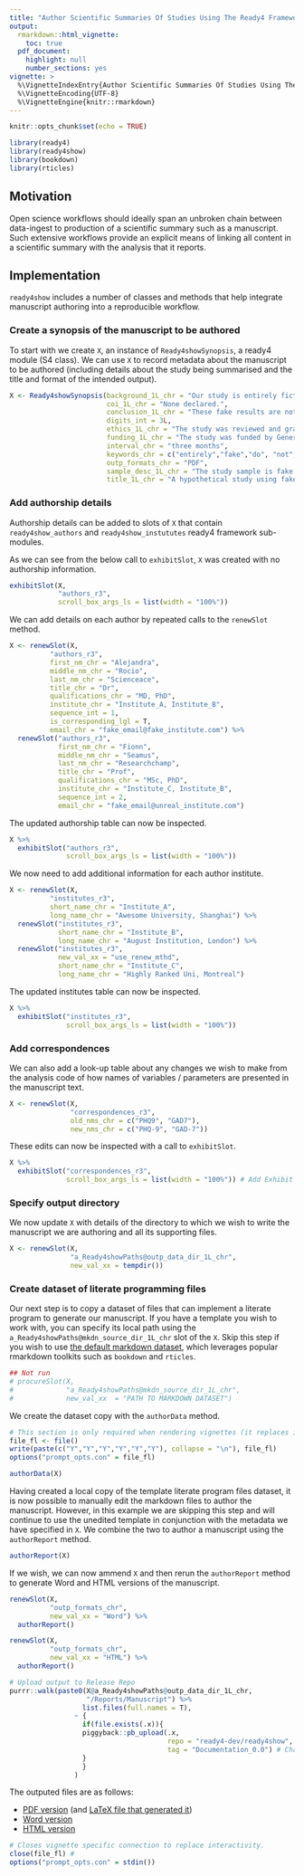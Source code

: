 ```yaml
---
title: "Author Scientific Summaries Of Studies Using The Ready4 Framework"
output: 
  rmarkdown::html_vignette:
    toc: true
  pdf_document:
    highlight: null
    number_sections: yes
vignette: >
  %\VignetteIndexEntry{Author Scientific Summaries Of Studies Using The Ready4 Framework}
  %\VignetteEncoding{UTF-8}
  %\VignetteEngine{knitr::rmarkdown}
---
```

```r
knitr::opts_chunk$set(echo = TRUE)
```
```r
library(ready4)
library(ready4show)
library(bookdown)
library(rticles)
```

## Motivation
Open science workflows should ideally span an unbroken chain between data-ingest to production of a scientific summary such as a manuscript. Such extensive workflows provide an explicit means of linking all content in a scientific summary with the analysis that it reports. 

## Implementation
`ready4show` includes a number of classes and methods that help integrate manuscript authoring into a reproducible workflow. 

### Create a synopsis of the manuscript to be authored
To start with we create `X`, an instance of `Ready4showSynopsis`, a ready4 module (S4 class). We can use `X` to record metadata about the manuscript to be authored (including details about the study being summarised and the title and format of the intended output).

```r
X <- Ready4showSynopsis(background_1L_chr = "Our study is entirely fictional.",
                        coi_1L_chr = "None declared.",
                        conclusion_1L_chr = "These fake results are not interesting.",
                        digits_int = 3L,
                        ethics_1L_chr = "The study was reviewed and granted approval by Awesome University's Human Research Ethics Committee (1111111.1).",
                        funding_1L_chr = "The study was funded by Generous Benefactor.",
                        interval_chr = "three months",
                        keywords_chr = c("entirely","fake","do", "not","cite"),
                        outp_formats_chr = "PDF",
                        sample_desc_1L_chr = "The study sample is fake data that pretends to be young people aged 12 to 25 years who attended Australian primary care services for mental health related needs between November 2019 to August 2020.",
                        title_1L_chr = "A hypothetical study using fake data")
```

### Add authorship details
Authorship details can be added to slots of `X` that contain `ready4show_authors` and `ready4show_instututes` ready4 framework sub-modules.

As we can see from the below call to `exhibitSlot`, `X` was created with no authorship information.

```r
exhibitSlot(X,
            "authors_r3",
            scroll_box_args_ls = list(width = "100%")) 
```

We can add details on each author by repeated calls to the `renewSlot` method.

```r
X <- renewSlot(X,
          "authors_r3",
          first_nm_chr = "Alejandra",
          middle_nm_chr = "Rocio",
          last_nm_chr = "Scienceace",
          title_chr = "Dr",
          qualifications_chr = "MD, PhD",
          institute_chr = "Institute_A, Institute_B",
          sequence_int = 1,
          is_corresponding_lgl = T,
          email_chr = "fake_email@fake_institute.com") %>%
  renewSlot("authors_r3",
            first_nm_chr = "Fionn",
            middle_nm_chr = "Seamus",
            last_nm_chr = "Researchchamp",
            title_chr = "Prof",
            qualifications_chr = "MSc, PhD",
            institute_chr = "Institute_C, Institute_B",
            sequence_int = 2,
            email_chr = "fake_email@unreal_institute.com") 

```

The updated authorship table can now be inspected.

```r
X %>%
  exhibitSlot("authors_r3",
              scroll_box_args_ls = list(width = "100%")) 
```

We now need to add additional information for each author institute.

```r
X <- renewSlot(X,
          "institutes_r3",
          short_name_chr = "Institute_A", 
          long_name_chr = "Awesome University, Shanghai") %>%
  renewSlot("institutes_r3",
            short_name_chr = "Institute_B", 
            long_name_chr = "August Institution, London") %>%
  renewSlot("institutes_r3",
            new_val_xx = "use_renew_mthd",
            short_name_chr = "Institute_C", 
            long_name_chr = "Highly Ranked Uni, Montreal")
```

The updated institutes table can now be inspected.

```r
X %>%
  exhibitSlot("institutes_r3",
              scroll_box_args_ls = list(width = "100%")) 
```

### Add correspondences
We can also add a look-up table about any changes we wish to make from the analysis code of how names of variables / parameters are presented in the manuscript text.

```r
X <- renewSlot(X,
               "correspondences_r3",
               old_nms_chr = c("PHQ9", "GAD7"),
               new_nms_chr = c("PHQ-9", "GAD-7"))
```

These edits can now be inspected with a call to `exhibitSlot`.

```r
X %>%
  exhibitSlot("correspondences_r3",
              scroll_box_args_ls = list(width = "100%")) # Add Exhibit Method
```

### Specify output directory
We now update `X` with details of the directory to which we wish to write the manuscript we are authoring and all its supporting files.

```r
X <- renewSlot(X,
               "a_Ready4showPaths@outp_data_dir_1L_chr",
               new_val_xx = tempdir())
```

### Create dataset of literate programming files
Our next step is to copy a dataset of files that can implement a literate program to generate our manuscript. If you have a template you wish to work with, you can specify its local path using the `a_Ready4showPaths@mkdn_source_dir_1L_chr` slot of the `X`. Skip this step if you wish to use [the default markdown dataset](https://github.com/ready4-dev/ms_tmpl), which leverages popular rmarkdown toolkits such as `bookdown` and `rticles`. 

```r
## Not run
# procureSlot(X,
#             "a_Ready4showPaths@mkdn_source_dir_1L_chr",
#             new_val_xx  = "PATH TO MARKDOWN DATASET")
```

We create the dataset copy with the `authorData` method.

```r
# This section is only required when rendering vignettes (it replaces interactivity).
file_fl <- file()
write(paste(c("Y","Y","Y","Y","Y","Y"), collapse = "\n"), file_fl)
options("prompt_opts.con" = file_fl)
```

```r
authorData(X)
```

Having created a local copy of the template literate program files dataset, it is now possible to manually edit the markdown files to author the manuscript. However, in this example we are skipping this step and will continue to use the unedited template in conjunction with the metadata we have specified in `X`. We combine the two to author a manuscript using the `authorReport` method.

```r
authorReport(X)
```

If we wish, we can now ammend `X` and then rerun the `authorReport` method to generate Word and HTML versions of the manuscript.

```r
renewSlot(X,
          "outp_formats_chr",
          new_val_xx = "Word") %>%
  authorReport()
```
```r
renewSlot(X,
          "outp_formats_chr",
          new_val_xx = "HTML") %>%
  authorReport()
```
```r
# Upload output to Release Repo 
purrr::walk(paste0(X@a_Ready4showPaths@outp_data_dir_1L_chr,
                   "/Reports/Manuscript") %>%
                  list.files(full.names = T),
                ~ {
                  if(file.exists(.x)){
                  piggyback::pb_upload(.x,
                                       repo = "ready4-dev/ready4show", #Change to your repo
                                       tag = "Documentation_0.0") # Change to your Release
                  }
                  }
                )
```

The outputed files are as follows:

- [PDF version](https://github.com/ready4-dev/ready4show/releases/download/Documentation_0.0/Manuscript.pdf) (and [LaTeX file that generated it](https://github.com/ready4-dev/ready4show/releases/download/Documentation_0.0/Manuscript.tex))
- [Word version](https://github.com/ready4-dev/ready4show/releases/download/Documentation_0.0/Manuscript.docx)
- [HTML version](https://github.com/ready4-dev/ready4show/releases/download/Documentation_0.0/Manuscript.html) 

```r
# Closes vignette specific connection to replace interactivity.
close(file_fl) # 
options("prompt_opts.con" = stdin())
```


